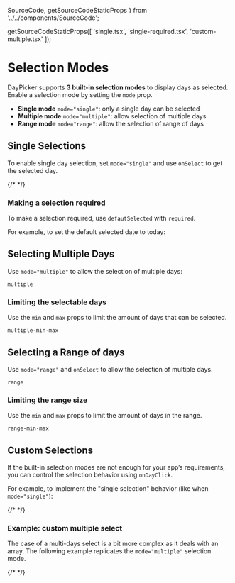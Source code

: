   SourceCode,
  getSourceCodeStaticProps
} from '../../components/SourceCode';



  getSourceCodeStaticProps([
    'single.tsx',
    'single-required.tsx',
    'custom-multiple.tsx'
  ]);

# Selection Modes

DayPicker supports **3 built-in selection modes** to display days as selected. Enable a selection mode by setting the `mode` prop.

- **Single mode** `mode="single"`: only a single day can be selected
- **Multiple mode** `mode="multiple"`: allow selection of multiple days
- **Range mode** `mode="range"`: allow the selection of range of days

## Single Selections

To enable single day selection, set `mode="single"` and use `onSelect` to get the selected day.

<SourceCode source="single.tsx" />

<RenderingBox>{/* <Single /> */}</RenderingBox>

### Making a selection required

To make a selection required, use `defautSelected` with `required`.

For example, to set the default selected date to today:

<SourceCode source="single-required.tsx" />

<RenderingBox>
  <SingleRequired />
</RenderingBox>

## Selecting Multiple Days

Use `mode="multiple"` to allow the selection of multiple days:

```include-example
multiple
```

### Limiting the selectable days

Use the `min` and `max` props to limit the amount of days that can be selected.

```include-example
multiple-min-max
```

## Selecting a Range of days

Use `mode="range"` and `onSelect` to allow the selection of multiple days.

```include-example
range
```

### Limiting the range size

Use the `min` and `max` props to limit the amount of days in the range.

```include-example
range-min-max
```

## Custom Selections

If the built-in selection modes are not enough for your app’s requirements, you can control the selection behavior using `onDayClick`.

For example, to implement the "single selection" behavior (like when `mode="single"`):

<SourceCode source="single.tsx" />

<RenderingBox>{/* <Single /> */}</RenderingBox>

### Example: custom multiple select

The case of a multi-days select is a bit more complex as it deals with an array. The following example replicates the `mode="multiple"`
selection mode.

<SourceCode source="custom-multiple.tsx" />

<RenderingBox>{/* <CustomMultiple /> */}</RenderingBox>
